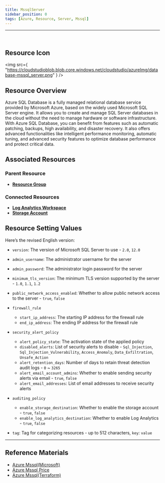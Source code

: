 ```yaml
---
title: MssqlServer
sidebar_position: 0
tags: [Azure, Resource, Server, Mssql]
---
```


<hr />
<br />

## Resource Icon

<img
    src={
        "https://cloudstudioblob.blob.core.windows.net/cloudstudio/azureImg/database-mssql_server.png"
    }
/>

## Resource Overview


Azure SQL Database is a fully managed relational database service provided by Microsoft Azure, based on the widely used Microsoft SQL Server engine. 
It allows you to create and manage SQL Server databases in the cloud without the need to manage hardware or software infrastructure.
With Azure SQL Database, you can benefit from features such as automatic patching, backups, high availability, and disaster recovery. 
It also offers advanced functionalities like intelligent performance monitoring, automatic tuning, and advanced security features to optimize database performance and protect critical data.

## Associated Resources

### Parent Resource

-   [**Resource Group**](https://docs.cstudio.app/docs/resource/azure/Base/ResourceGroup)

### Connected Resources

-   [**Log Analytics Workspace**](https://docs.cstudio.app/docs/resource/azure/LogAnalytics/LogAnalyticsWorkspace)
-   [**Storage Account**](https://docs.cstudio.app/docs/resource/azure/Storage/StorageAccount)

## Resource Setting Values

Here’s the revised English version:

-   `version`: The version of Microsoft SQL Server to use - `2.0`, `12.0`

-   `admin_username`: The administrator username for the server

-   `admin_password`: The administrator login password for the server

-   `minimum_tls_version`: The minimum TLS version supported by the server - `1.0`, `1.1`, `1.2`

-   `public_network_access_enabled`: Whether to allow public network access to the server - `true`, `false`

-   `firewall_rule`

    -   `start_ip_address`: The starting IP address for the firewall rule
    -   `end_ip_address`: The ending IP address for the firewall rule

-   `security_alert_policy`

    -   `alert_policy_state`: The activation state of the applied policy
    -   `disabled_alerts`: List of security alerts to disable - `Sql_Injection`, `Sql_Injection_Vulnerability`, `Access_Anomaly`, `Data_Exfiltration`, `Unsafe_Action`
    -   `alert_retention_days`: Number of days to retain threat detection audit logs - `0` ~ `3265`
    -   `alert_email_account_admins`: Whether to enable sending security alerts via email - `true`, `false`
    -   `alert_email_addresses`: List of email addresses to receive security alerts

-   `auditing_policy`

    -   `enable_storage_destination`: Whether to enable the storage account - `true`, `false`
    -   `enable_log_analytics_destination`: Whether to enable Log Analytics - `true`, `false`

-   `tag`: Tag for categorizing resources - up to 512 characters, `key`: `value`

---

## Reference Materials

-   [Azure Mssql(Microsoft)](https://learn.microsoft.com/ko-kr/azure/azure-sql/database/sql-database-paas-overview?view=azuresql)
-   [Azure Mssql Price](https://azure.microsoft.com/ko-kr/pricing/details/azure-sql-database/single/)
-   [Azure Mssql(Terraform)](https://registry.terraform.io/providers/hashicorp/azurerm/latest/docs/resources/mssql_server)
